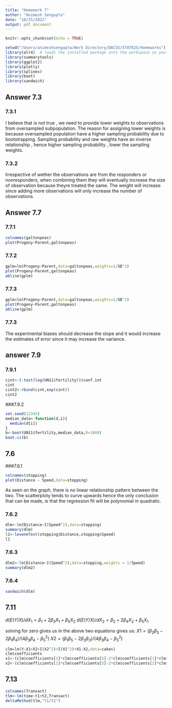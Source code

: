 ```yaml
---
title: "Homework 7"
author: "Animesh Sengupta"
date: "10/25/2022"
output: pdf_document
---
```

  
```r
knitr::opts_chunk$set(echo = TRUE)
```

```r

setwd("/Users/animeshsengupta/Work Directory/DACSS/STAT625/Homeworks") 
library(alr4)  # loads the installed package into the workspace so you can use it
library(summarytools)
library(ggplot2)
library(plotly)
library(splines)
library(boot)
library(sandwich)
```

## Answer 7.3

### 7.3.1
I believe that is not true , we need to provide lower weights to observations from oversampled subpopulation. The reason for assigning lower weights is because oversampled population have a higher sampling probability due to bootstrapping. Sampling probability and raw weights have an inverse relationship , hence higher sampling probability , lower the sampling weights. 

### 7.3.2
Irrespective of wether the observations are from the responders or nonresponders, when combining them they will eventually increase the size of observation because theyre treated the same. The weight will increase since adding more observations will only increase the number of observations. 

## Answer 7.7

### 7.7.1
```r
colnames(galtonpeas)
plot(Progeny~Parent,galtonpeas)
```

### 7.7.2
```r
gplm=lm(Progeny~Parent,data=galtonpeas,weights=1/SD^2)
plot(Progeny~Parent,galtonpeas)
abline(gplm)
```

### 7.7.3
```r
gplm=lm(Progeny~Parent,data=galtonpeas,weights=1/SD^2)
plot(Progeny~Parent,galtonpeas)
abline(gplm)
```

### 7.7.3
The experimental biases should decrease the slope and it would increase the estimates of error since it may increase the variance. 

## answer 7.9

### 7.9.1
```r
cint<-t.test(log(UN11$fertility))$conf.int
cint
cint2<-rbind(cint,exp(cint))
cint2
```

###7.9.2
```r
set.seed(12345)
median_data<-function(d,i){
  median(d[i])
}
b<-boot(UN11$fertility,median_data,R=1000)
boot.ci(b)
```

## 7.6

###7.6.1
```r
colnames(stopping)
plot(Distance ~ Speed,data=stopping)
```
As seen on the graph, there is no linear relationship pattern between the two. The scatterploty tends to curve upwards hence the only conclusion that can be made, is that the regression fit will be polynomial in quadratic. 

### 7.6.2
```r
dlm<-lm(Distance~I(Speed^2),data=stopping)
summary(dlm)
l1<-leveneTest(stopping$Distance,stopping$Speed)
l1
```

### 7.6.3
```r
dlm2<-lm(Distance~I(Speed^2),data=stopping,weights = 1/Speed)
summary(dlm2)
```
### 7.6.4
```r
sandwich(dlm)

```


## 7.11

$d(E(Y/X)/dX_{1}= \beta_{1}+2\beta_{3}X_{1}+\beta_{5}X_{2}$ 
$d(E(Y/X)/dX_{2}= \beta_{2}+2\beta_{4}X_{2}+\beta_{5}X_{1}$

solving for zero gives us in the above two equations gives us:
$X1=(\beta_{2}\beta_{5}-2\beta_{1}\beta_{4})/(4\beta_{3}\beta_{4}-\beta_{5}^2)$
$X2=(\beta_{1}\beta_{5}-2\beta_{2}\beta_{3})/(4\beta_{3}\beta_{4}-\beta_{5}^2)$

```r
clm=lm(Y~X1+X2+I(X2^2)+I(X1^2)+X1:X2,data=cakes)
clm$coefficients
x1<-(clm$coefficients[2]*clm$coefficients[5]-2*clm$coefficients[1]*clm$coefficients[4])/(4*clm$coefficients[3]*clm$coefficients[4]-clm$coefficients[5]^2)
x2<-(clm$coefficients[1]*clm$coefficients[5]-2*clm$coefficients[2]*clm$coefficients[3])/(4*clm$coefficients[3]*clm$coefficients[4]-clm$coefficients[5]^2)
```

## 7.13

```r
colnames(Transact)
tlm<-lm(time~t1+t2,Transact)
deltaMethod(tlm,"t1/t2")
```